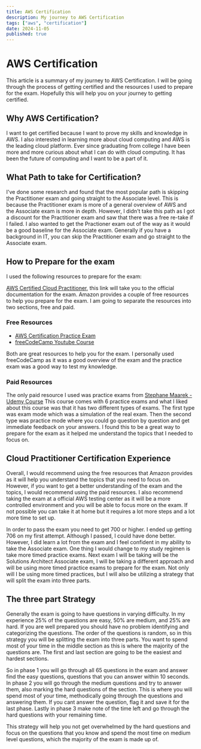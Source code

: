 ```yaml
---
title: AWS Certification
description: My journey to AWS Certification
tags: ["aws", "certification"]
date: 2024-11-05
published: true
---
```


# AWS Certification

This article is a summary of my journey to AWS Certification. I will be going through the process of getting certified and the resources I used to prepare for the exam. Hopefully this will help you on your journey to getting certified.

## Why AWS Certification?
I want to get certified because I want to prove my skills and knowledge in AWS. I also interested in learning more about cloud computing and AWS is the leading cloud platform. Ever since graduating from college I have been more and more curious
about what I can do with cloud computing. It has been the future of computing and I want to be a part of it.

## What Path to take for Certification?
I've done some research and found that the most popular path is skipping the Practitioner exam and going straight to the Associate level. This is because the Practitioner exam is more of a general overview of AWS and the Associate exam is more in depth.
However, I didn't take this path as I got a discount for the Practitioner exam and saw that there was a free re-take if I failed. I also wanted to get the Practioner exam out of the way as it would be a good baseline for the Associate exam. Generally if
you have a background in IT, you can skip the Practitioner exam and go straight to the Associate exam.

## How to Prepare for the exam

I used the following resources to prepare for the exam:

[AWS Certified Cloud Practitioner](https://aws.amazon.com/certification/certified-cloud-practitioner/), this link will take you to the official documentation for the exam. Amazon provides a couple of free resources to help you prepare for the exam.
I am going to separate the resources into two sections, free and paid.

### Free Resources

- [AWS Certification Practice Exam](https://aws.amazon.com/certification/practice/)
- [freeCodeCamp Youtube Course](https://www.youtube.com/watch?v=NhDYbskXRgc&pp=ygUVY2xvdWQgcHJhY3Rpb25lciBleGFt)

Both are great resources to help you for the exam. I personally used freeCodeCamp as it was a good overview of the exam and the practice exam was a good way to test my knowledge.

### Paid Resources

The only paid resource I used was practice exams from [Stephane Maarek - Udemy Course](https://www.udemy.com/course/practice-exams-aws-certified-cloud-practitioner)
This course comes with 6 practice exams and what I liked about this course was that it has two different types of exams. The first type was exam mode which was a simulation of the real exam.
Then the second type was practice mode where you could go question by question and get immediate feedback on your answers. I found this to be a great way to prepare for the exam as it helped me understand the topics that I needed to focus on.

## Cloud Practitioner Certification Experience
Overall, I would recommend using the free resources that Amazon provides as it will help you understand the topics that you need to focus on. However, if you want to get a better understanding of the exam and the topics, I would recommend using the paid resources.
I also recommend taking the exam at a official AWS testing center as it will be a more controlled environment and you will be able to focus more on the exam. If not possible you can take it at home but it requires a lot more steps and a lot more time to set up.

In order to pass the exam you need to get 700 or higher. I ended up getting 706 on my first attempt. Although I passed, I could have done better. However, I did learn a lot from the exam and I feel confident in my ability to take the Associate exam.
One thing I would change to my study regimen is take more timed practice exams. Next exam I will be taking will be the Solutions Architect Associate exam, I will be taking a different approach and will be using more timed practice exams to prepare for the exam.
Not only will I be using more timed practices, but I will also be utilizing a strategy that will split the exam into three parts.

## The three part Strategy

Generally the exam is going to have questions in varying difficulty. In my experience 25% of the questions are easy, 50% are medium, and 25% are hard. If you are well prepared you should have no problem identifying and categorizing the questions.
The order of the questions is random, so in this strategy you will be splitting the exam into three parts.
You want to spend most of your time in the middle section as this is where the majority of the questions are. The first and last section are going to be the easiest and hardest sections.

So in phase 1 you will go through all 65 questions in the exam and answer find the easy questions, questions that you can answer within 10 seconds.
In phase 2 you will go through the medium questions and try to answer them, also marking the hard questions of the section. This is where you will spend most of your time, methodically going through the questions and answering them.
If you cant answer the question, flag it and save it for the last phase.
Lastly in phase 3 make note of the time left and go through the hard questions with your remaining time.

This strategy will help you not get overwhelmed by the hard questions and focus on the questions that you know and spend the most time on medium level questions, which the majority of the exam is made up of.

